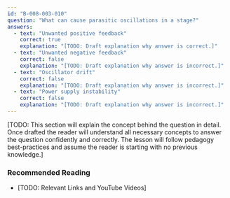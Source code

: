```yaml
---
id: "B-008-003-010"
question: "What can cause parasitic oscillations in a stage?"
answers:
  - text: "Unwanted positive feedback"
    correct: true
    explanation: "[TODO: Draft explanation why answer is correct.]"
  - text: "Unwanted negative feedback"
    correct: false
    explanation: "[TODO: Draft explanation why answer is incorrect.]"
  - text: "Oscillator drift"
    correct: false
    explanation: "[TODO: Draft explanation why answer is incorrect.]"
  - text: "Power supply instability"
    correct: false
    explanation: "[TODO: Draft explanation why answer is incorrect.]"
---
```


[TODO: This section will explain the concept behind the question in detail. Once drafted the reader will understand all necessary concepts to answer the question confidently and correctly. The lesson will follow pedagogy best-practices and assume the reader is starting with no previous knowledge.]

### Recommended Reading

- [TODO: Relevant Links and YouTube Videos]
